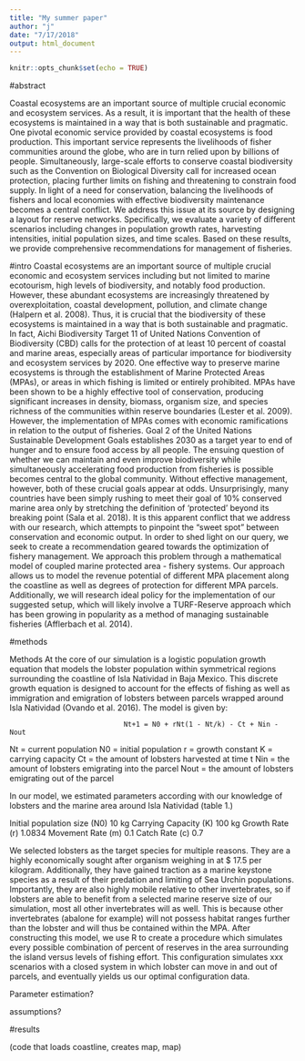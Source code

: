 ```yaml
---
title: "My summer paper"
author: "j"
date: "7/17/2018"
output: html_document
---
```


```r
knitr::opts_chunk$set(echo = TRUE)
```


#abstract

Coastal ecosystems are an important source of multiple crucial economic and ecosystem services. As a result, it is important that the health of these ecosystems is maintained in a way that is both sustainable and pragmatic. One pivotal economic service provided by coastal ecosystems is food production. This important service represents the livelihoods of fisher communities around the globe, who are in turn relied upon by billions of people. Simultaneously, large-scale efforts to conserve coastal biodiversity such as the Convention on Biological Diversity call for increased ocean protection, placing further limits on fishing and threatening to constrain food supply. In light of a need for conservation, balancing the livelihoods of fishers and local economies with effective biodiversity
maintenance becomes a central conflict. We address this issue at its source by designing a layout for reserve networks. Specifically, we evaluate a variety of different scenarios including changes in population growth rates, harvesting intensities, initial population sizes, and time scales. Based on these results, we provide comprehensive recommendations for management of fisheries.


#intro
Coastal ecosystems are an important source of multiple crucial economic and ecosystem services including but not limited to marine ecotourism, high levels of biodiversity, and notably food production. However, these abundant ecosystems are increasingly threatened by overexploitation, coastal development, pollution, and climate change (Halpern et al. 2008). Thus, it is crucial that the biodiversity of these ecosystems is maintained in a way that is both sustainable and pragmatic. In fact, Aichi Biodiversity Target 11 of United Nations Convention of Biodiversity (CBD) calls for the protection of at least 10 percent of coastal and marine areas, especially areas of particular importance for biodiversity and ecosystem services by 2020.
  One effective way to preserve marine ecosystems is through the establishment of Marine Protected Areas (MPAs), or areas in which fishing is limited or entirely prohibited. MPAs have been shown to be a highly effective tool of conservation, producing significant increases in density, biomass, organism size, and species richness of the communities within reserve boundaries (Lester et al. 2009). However, the implementation of MPAs comes with economic ramifications in relation to the output of fisheries. Goal 2 of the United Nations Sustainable Development Goals establishes 2030 as a target year to end of hunger and
to ensure food access by all people. The ensuing question of whether we can maintain and even improve biodiversity while simultaneously accelerating food production from fisheries is possible becomes central to the global community.
  Without effective management, however, both of these crucial goals appear at odds. Unsurprisingly, many countries have been simply rushing to meet their goal of 10% conserved marine area only by stretching the definition of ‘protected’ beyond its breaking point (Sala et al. 2018). It is this apparent conflict that we address with our research, which attempts to pinpoint the “sweet spot” between conservation and economic output. In order to shed light on our query, we seek to create a recommendation geared towards the optimization of fishery management. We approach this problem through a mathematical model of coupled marine protected area - fishery systems. Our approach allows us to model the revenue potential of different MPA placement along the coastline as well as degrees of protection for different MPA parcels. Additionally, we will research ideal policy for the implementation of our suggested setup, which will likely involve a TURF-Reserve approach which has been growing in popularity as a method of managing sustainable fisheries (Afflerbach et al. 2014).

#methods 

Methods
At the core of our simulation is a logistic population growth equation that models the lobster population within symmetrical regions surrounding the coastline of Isla Natividad in Baja Mexico. This discrete growth equation is designed to account for the effects of fishing as well as immigration and emigration of lobsters between parcels wrapped around Isla Natividad (Ovando et al. 2016). The model is given by:	
                              
                                Nt+1 = N0 + rNt(1 - Nt/k) - Ct + Nin - Nout
Nt = current population 
N0 = initial population
r = growth constant
K = carrying capacity
Ct = the amount of lobsters harvested at time t
Nin = the amount of lobsters emigrating into the parcel
Nout = the amount of lobsters emigrating out of the parcel
 
In our model, we estimated parameters according with our knowledge of lobsters and the marine area around Isla Natividad (table 1.)
 
Initial population size (N0)
10 kg
Carrying Capacity (K)
100 kg 
Growth Rate (r)
1.0834
Movement Rate (m)
0.1
Catch Rate (c)
0.7

We selected lobsters as the target species for multiple reasons. They are a highly economically sought after organism weighing in at $ 17.5 per kilogram. Additionally, they have gained traction as a marine keystone species as a result of their predation and limiting of Sea Urchin populations. Importantly, they are also highly mobile relative to other invertebrates, so if lobsters are able to benefit from a selected marine reserve size of our simulation, most all other invertebrates will as well. This is because other invertebrates (abalone for example) will not possess habitat ranges further than the lobster and will thus be contained within the MPA. 
After constructing this model, we use R to create a procedure which simulates every possible combination of percent of reserves in the area surrounding the island versus levels of fishing effort. This configuration simulates xxx scenarios with a closed system in which lobster can move in and out of parcels, and eventually yields us our optimal configuration data.

Parameter estimation?
 
assumptions?
 



#results

(code that loads coastline, creates map, map)

